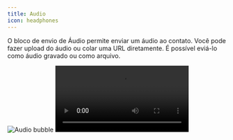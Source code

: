 ```yaml
---
title: Audio
icon: headphones
---
```


O bloco de envio de Áudio permite enviar um áudio ao contato. Você pode fazer upload do áudio ou colar uma URL diretamente.
É possível eviá-lo como áudio gravado ou como arquivo.

<Tabs>
  <Tab title="Fluxo">
    <Frame>
      <img
        src="/images/blocks/outputs/audio/editor.png"
        alt="Audio bubble"
        className="rounded-lg"
      />
    </Frame>
  </Tab>
  <Tab title="Conversa">
    <video
      controls
      autoPlay
      className="rounded-lg"
      src="/images/blocks/outputs/audio/bot.mp4"
    ></video>
  </Tab>
</Tabs>
